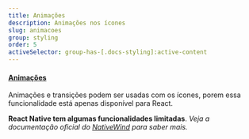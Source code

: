 ```yaml
---
title: Animações
description: Animações nos ícones
slug: animacoes
group: styling
order: 5
activeSelector: group-has-[.docs-styling]:active-content
---
```


#### [Animações](https://tailwindcss.com/docs/animation)

Animações e transições podem ser usadas com os ícones,
porem essa funcionalidade está apenas disponível para React.

**React Native tem algumas funcionalidades limitadas**. _Veja a documentação oficial do [NativeWind](https://www.nativewind.dev/core-concepts/states) para saber mais._

